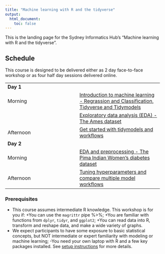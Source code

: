 ```yaml
---
title: "Machine learning with R and the tidyverse"
output:
  html_document:
    toc: false
---
```


This is the landing page for the Sydney Informatics Hub's  "Machine learning with R and the tidyverse". 

## Schedule

This course is designed to be delivered either as 2 day face-to-face workshop or as four half day sessions delivered online.

|  |  | 
| ------ | :------ | 
| **Day 1** | 
|  Morning  |  [Introduction to machine learning - Regrassion and Classification, Tidyverse and Tidymodels](docs/Introduction.html)|
|    |  [Exploratory data analysis (EDA) - The Ames dataset](docs/100_regression/step1.html) |
|  Afternoon  |  [Get started with tidymodels and workflows](docs/100_regression/step2.html) |   
| **Day 2** | 
|  Morning  |  [EDA and preprocessing - The Pima Indian Women’s diabetes dataset](docs/200_classification/step1.html) |
|  Afternoon  |  [Tuning hyperparameters and compare multiple model workflows](docs/200_classification/step2.html)  | 

::: {.callout-important}

### Prerequisites

- This course assumes intermediate R knowledge. This workshop is for you if:
  +You can use the `magrittr` pipe %>%;
  +You are familiar with functions from `dplyr`, `tidyr`, and `ggplot2`;
  +You can read data into R, transform and reshape data, and make a wide variety of graphs.
- We expect participants to have some exposure to basic statistical concepts, but NOT intermediate or expert familiarity with modeling or machine learning;
-You need your own laptop with R and a few key packages installed. See [setup instructions](docs/00_setup.html) for more details.
:::
